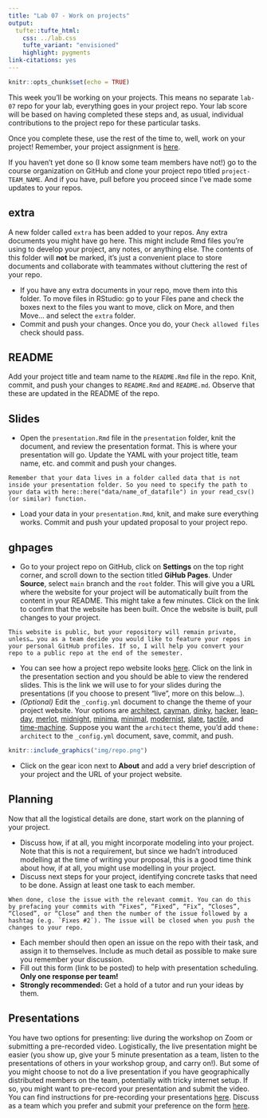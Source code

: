 ```yaml
---
title: "Lab 07 - Work on projects"
output: 
  tufte::tufte_html:
    css: ../lab.css
    tufte_variant: "envisioned"
    highlight: pygments
link-citations: yes
---
```


```r
knitr::opts_chunk$set(echo = TRUE)
```

This week you'll be working on your projects.
This means no separate `lab-07` repo for your lab, everything goes in your project repo.
Your lab score will be based on having completed these steps and, as usual, individual contributions to the project repo for these particular tasks.

Once you complete these, use the rest of the time to, well, work on your project!
Remember, your project assignment is [here](https://www.introds.org/#project).

If you haven't yet done so (I know some team members have not!) go to the course organization on GitHub and clone your project repo titled `project-TEAM_NAME`.
And if you have, pull before you proceed since I've made some updates to your repos.

## extra

A new folder called `extra` has been added to your repos.
Any extra documents you might have go here.
This might include Rmd files you're using to develop your project, any notes, or anything else.
The contents of this folder will **not** be marked, it's just a convenient place to store documents and collaborate with teammates without cluttering the rest of your repo.

-   If you have any extra documents in your repo, move them into this folder. To move files in RStudio: go to your Files pane and check the boxes next to the files you want to move, click on More, and then Move... and select the `extra` folder.
-   Commit and push your changes. Once you do, your `Check allowed files` check should pass.

## README

Add your project title and team name to the `README.Rmd` file in the repo.
Knit, commit, and push your changes to `README.Rmd` and `README.md`.
Observe that these are updated in the README of the repo.

## Slides

-   Open the `presentation.Rmd` file in the `presentation` folder, knit the document, and review the presentation format. This is where your presentation will go. Update the YAML with your project title, team name, etc. and commit and push your changes.

```marginfigure
Remember that your data lives in a folder called data that is not inside your presentation folder. So you need to specify the path to your data with here::here("data/name_of_datafile") in your read_csv() (or similar) function.
```

-   Load your data in your `presentation.Rmd`, knit, and make sure everything works. Commit and push your updated proposal to your project repo.

## ghpages

-   Go to your project repo on GitHub, click on **Settings** on the top right corner, and scroll down to the section titled **GiHub Pages**. Under **Source**, select `main` branch and the `root` folder. This will give you a URL where the website for your project will be automatically built from the content in your README. This might take a few minutes. Click on the link to confirm that the website has been built. Once the website is built, pull changes to your project.

```marginfigure
This website is public, but your repository will remain private, unless… you as a team decide you would like to feature your repos in your personal GitHub profiles. If so, I will help you convert your repo to a public repo at the end of the semester.
```

-   You can see how a project repo website looks [here](https://ids-s1-20.github.io/project-florence_and_the_machine/). Click on the link in the presentation section and you should be able to view the rendered slides. This is the link we will use to for your slides during the presentations (if you choose to present "live", more on this below...).
-   *(Optional)* Edit the `_config.yml` document to change the theme of your project website. Your options are [architect](https://pages-themes.github.io/architect), [cayman](https://pages-themes.github.io/cayman), [dinky](https://pages-themes.github.io/dinky), [hacker](https://pages-themes.github.io/hacker), [leap-day](https://pages-themes.github.io/leap-day), [merlot](https://pages-themes.github.io/merlot), [midnight](https://pages-themes.github.io/midnight), [minima](https://pages-themes.github.io/minima), [minimal](https://pages-themes.github.io/minimal), [modernist](https://pages-themes.github.io/modernist), [slate](https://pages-themes.github.io/slate), [tactile](https://pages-themes.github.io/tactile), and [time-machine](https://pages-themes.github.io/time-machine). Suppose you want the `architect` theme, you'd add `theme: architect` to the `_config.yml` document, save, commit, and push.

```r
knitr::include_graphics("img/repo.png")
```

-   Click on the gear icon next to **About** and add a very brief description of your project and the URL of your project website.

## Planning

Now that all the logistical details are done, start work on the planning of your project.

-   Discuss how, if at all, you might incorporate modeling into your project. Note that this is not a requirement, but since we hadn't introduced modelling at the time of writing your proposal, this is a good time think about how, if at all, you might use modelling in your project.
-   Discuss next steps for your project, identifying concrete tasks that need to be done. Assign at least one task to each member.

```marginfigure
When done, close the issue with the relevant commit. You can do this by prefacing your commits with “Fixes”, “Fixed”, “Fix”, “Closes”, “Closed”, or “Close” and then the number of the issue followed by a hashtag (e.g. `Fixes #2`). The issue will be closed when you push the changes to your repo.
```

-   Each member should then open an issue on the repo with their task, and assign it to themselves. Include as much detail as possible to make sure you remember your discussion.
-   Fill out this form (link to be posted) to help with presentation scheduling. **Only one response per team!**
-   **Strongly recommended:** Get a hold of a tutor and run your ideas by them.

## Presentations

You have two options for presenting: live during the workshop on Zoom or submitting a pre-recorded video.
Logistically, the live presentation might be easier (you show up, give your 5 minute presentation as a team, listen to the presentations of others in your workshop group, and carry on!).
But some of you might choose to not do a live presentation if you have geographically distributed members on the team, potentially with tricky internet setup.
If so, you might want to pre-record your presentation and submit the video.
You can find instructions for pre-recording your presentations [here](https://docs.google.com/document/d/1FxpFqUbEVpOzp7PWICC8gEvmIKfsNPT3mmQuSufsGHQ/edit?usp=sharing).
Discuss as a team which you prefer and submit your preference on the form [here](https://forms.office.com/Pages/ResponsePage.aspx?id=sAafLmkWiUWHiRCgaTTcYRiRHjHRDWhOuLE_6JyNA0dUOEtKMEE4NUc1TFRZOTZIVEVDWUZJSkVBQi4u).
